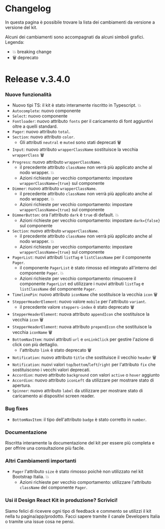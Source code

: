 
<Meta title="Documentazione/Changelog" />

# Changelog

In questa pagina è possibile trovare la lista dei cambiamenti da versione a versione del kit.

Alcuni dei cambiamenti sono accompagnati da alcuni simboli grafici. 
Legenda:
* 💥 breaking change
* 🗑 deprecato

# Release v.3.4.0

### Nuove funzionalità

* Nuovo tipi TS: il kit è stato interamente riscritto in Typescript. 💥
* `Autocomplete`: nuovo componente
* `Select`: nuovo componente
* `Fontloader`: nuovo attributo `fonts` per il caricamento di font aggiuntivi oltre a quelli standard.
* `Pager`: nuovo attributo `total`.
* `Section`: nuovo attributo `color`.
   * Gli attributi `neutral` e `muted` sono stati deprecati 🗑
* `Input`: nuovo attributo `wrapperClassName` sostituisce la vecchia `wrapperClass` 🗑
* `Progress`: nuovo attributo `wrapperClassName`. 
    * il precedente attributo `className` non verrà più applicato anche al nodo wrapper. 💥
    * Azioni richieste per vecchio comportamento: impostare `wrapperClassName={true}` sul componente
* `Dimmer`: nuovo attributo `wrapperClassName`.
    * il precedente attributo `className` non verrà più applicato anche al nodo wrapper. 💥
    * Azioni richieste per vecchio comportamento: impostare `wrapperClassName={true}` sul componente
* `DimmerButton`: ora l'attributo `dark` è `true` di default. 💥
    * Azioni richieste per vecchio comportamento: impostare `dark={false}` sul componente
* `Section`: nuovo attributo `wrapperClassName`.
    * il precedente attributo `className` non verrà più applicato anche al nodo wrapper. 💥
    * Azioni richieste per vecchio comportamento: impostare `wrapperClassName={true}` sul componente 
* `PagerList`: nuovi attributi `listTag` e `listClassName` per il componente `Pager`.
    * il componente `PagerList` è stato rimosso ed integrato all'interno del componente `Pager`. 💥
    * Azioni richieste per vecchio comportamento: rimuovere il componente `PagerList` ed utilizzare i nuovi attributi `listTag` e `listClassName` del componente `Pager`.
* `TimelinePin`: nuovo attributo `iconName` che sostituisce la vecchia `icon` 🗑
* `StepperHeaderElement`: nuovo valore `mobile` per l'attributo `variant`.
  * il precedente valore `steppers-index` è stato deprecato 🗑
* `StepperHeaderElement`: nuova attributo `appendIcon` che sostituisce la vecchia `icon` 🗑
* `StepperHeaderElement`: nuova attributo `prependIcon` che sostituisce la vecchia `iconName` 🗑
* `BottomNavItem`: nuovi attributi `url` e `onLinkClick` per gestire l'azione di click con più dettaglio.
  * l'attributo `link` è stato deprecato 🗑
* `Notification`: nuovo attributo `title` che sostituisce il vecchio `header` 🗑
* `Notification`: nuovi valori `top`/`bottom`/`left`/`right` per l'attributo `fix` che sostituiscono i vecchi valori deprecati.
* `Accordion`: nuovo attributo `background` con valori `active` o `hover` aggiunto
* `Accordion`: nuovo attributo `iconLeft` da utilizzare per mostrare stato di apertura.
* `Spinner`: nuovo attributo `label` da utilizzare per mostrare stato di caricamento ai dispositivi screen reader.

### Bug fixes

* `BottomNavItem`: il tipo dell'attributo `badge` è stato corretto in `number`.

### Documentazione

Riscritta interamente la documentazione del kit per essere più completa e per offrire una consultazione più facile.

### Altri Cambiamenti importanti

* `Pager` l'attributo `size` è stato rimosso poichè non utilizzato nel kit Bootstrap Italia. 💥
    * Azioni richieste per vecchio comportamento: utilizzare l'attributo `className` del componente `Pager`.


### Usi il Design React Kit in produzione? Scrivici!

Siamo felici di ricevere ogni tipo di feedback e commento se utilizzi il kit nella tu pagina/app/prodotto.
Facci sapere tramite il canale Developers Italia o tramite una issue cosa ne pensi.